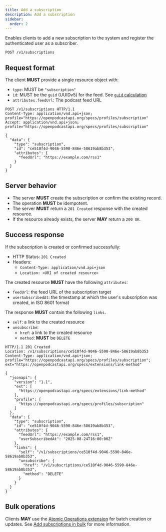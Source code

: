 ```yaml
---
title: Add a subscription
description: Add a subscription
sidebar:
  order: 2
---
```



<CoreAction />

Enables clients to add a new subscription to the system and register the authenticated user as a subscriber.

```http
POST /v1/subscriptions
```

## Request format

The client **MUST** provide a single resource object with:

- `type`: MUST be `"subscription"`
- `id`: MUST be the `guid` (UUIDv5) for the feed. See [`guid` calculation](/specs/subscriptions#guid-calculation)
- `attributes.feedUrl`: The podcast feed URL

```http
POST /v1/subscriptions HTTP/1.1
Content-Type: application/vnd.api+json; profile="https://openpodcastapi.org/specs/profiles/subscription"
Accept: application/vnd.api+json; profile="https://openpodcastapi.org/specs/profiles/subscription"

{
  "data": {
    "type": "subscription",
    "id": "ce510f4d-9046-5590-846e-58619ab8b353",
    "attributes": {
      "feedUrl": "https://example.com/rss1"
    }
  }
}
```

## Server behavior

- The server **MUST** create the subscription or confirm the existing record.
- The operation **MUST** be idempotent.
- The server **MUST** return a `201 Created` response with the created resource.
- If the resource already exists, the server **MAY** return a `200 OK`.

## Success response

If the subscription is created or confirmed successfully:

- HTTP Status: `201 Created`
- Headers:
  - `Content-Type: application/vnd.api+json`
  - `Location: <URI of created resource>`

The created resource **MUST** have the following `attributes`:

- `feedUrl`: the feed URL of the subscription target
- `userSubscribedAt`: the timestamp at which the user's subscription was created, in ISO 8601 format

The response **MUST** contain the following `links`.

- `self`: a link to the created resource
- `unsubscribe`:
  - `href`: a link to the created resource
  - `method`: **MUST** be `DELETE`

```http
HTTP/1.1 201 Created
Location: /v1/subscriptions/ce510f4d-9046-5590-846e-58619ab8b353
Content-Type: application/vnd.api+json; profile="https://openpodcastapi.org/specs/profiles/subscription"; ext="https://openpodcastapi.org/specs/extensions/link-method"

{
  "jsonapi": {
    "version": "1.1",
    "ext": [
      "https://openpodcastapi.org/specs/extensions/link-method"
    ],
    "profile": [
      "https://openpodcastapi.org/specs/profiles/subscription"
    ]
  },
  "data": {
    "type": "subscription",
    "id": "ce510f4d-9046-5590-846e-58619ab8b353",
    "attributes": {
      "feedUrl": "https://example.com/rss1",
      "userSubscribedAt": "2025-08-24T16:00:00Z"
    },
    "links": {
      "self": "/v1/subscriptions/ce510f4d-9046-5590-846e-58619ab8b353",
      "unsubscribe": {
        "href": "/v1/subscriptions/ce510f4d-9046-5590-846e-58619ab8b353",
        "method": "DELETE"
      }
    }
  }
}
```

## Bulk operations

Clients **MAY** use the [Atomic Operations extension](https://jsonapi.org/ext/atomic/) for batch creation or updates.
See [Add subscriptions in bulk](/specs/operations/add-subscriptions) for more information.
